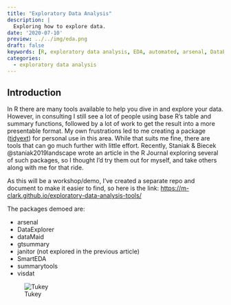 ```yaml
---
title: "Exploratory Data Analysis"
description: |
  Exploring how to explore data.
date: '2020-07-10'
preview: ../../img/eda.png
draft: false
keywords: [R, exploratory data analysis, EDA, automated, arsenal, DataExplorer, SmartEDA, summarytools, dataMaid, janitor, visdat, descriptive statistics, summary, visualization]
categories:
  - exploratory data analysis
---
```




## Introduction

In R there are many tools available to help you dive in and explore your data. However, in consulting I still see a lot of people using base R's [table]{.func style=""} and [summary]{.func style=""} functions, followed by a lot of work to get the result into a more presentable format. My own frustrations led to me creating a package ([tidyext](https://m-clark.github.io/tidyext/)) for personal use in this area. While that suits me fine, there are tools that can go much further with little effort. Recently, Staniak & Biecek @staniak2019landscape wrote an article in the R Journal exploring several of such packages, so I thought I'd try them out for myself, and take others along with me for that ride.

As this will be a workshop/demo, I've created a separate repo and document to make it easier to find, so here is the link: [https://m-clark.github.io/exploratory-data-analysis-tools/](https://m-clark.github.io/exploratory-data-analysis-tools/)

The packages demoed are:

-   [arsenal]{.pack style=""}
-   [DataExplorer]{.pack style=""}
-   [dataMaid]{.pack style=""}
-   [gtsummary]{.pack style=""}
-   [janitor]{.pack style=""} (not explored in the previous article)
-   [SmartEDA]{.pack style=""}
-   [summarytools]{.pack style=""}
-   [visdat]{.pack style=""}


![Tukey](../../img/tukey.png)